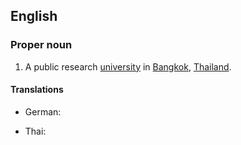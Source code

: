 ==English==
{{wikipedia}}

===Proper noun===
{{en-proper noun}}

# A public research [[university]] in [[Bangkok]], [[Thailand]].

====Translations====
{{trans-top|university in Thailand}}
* German: {{t|de|Kasetsart-Universität|f}}
{{trans-mid}}
* Thai: {{t|th|มหาวิทยาลัยเกษตรศาสตร์|tr=máhăa wíttáyaalai gàsètsàat}}
{{trans-bottom}}